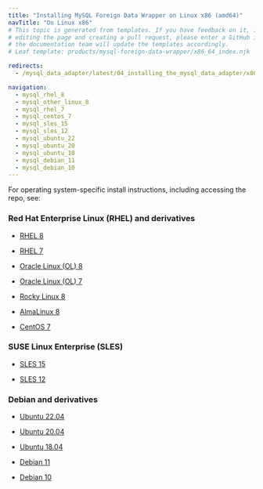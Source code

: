 ```yaml
---
title: "Installing MySQL Foreign Data Wrapper on Linux x86 (amd64)"
navTitle: "On Linux x86"
# This topic is generated from templates. If you have feedback on it, instead of
# editing the page and creating a pull request, please enter a GitHub issue and
# the documentation team will update the templates accordingly.
# Leaf template: products/mysql-foreign-data-wrapper/x86_64_index.njk

redirects:
  - /mysql_data_adapter/latest/04_installing_the_mysql_data_adapter/x86_amd64/

navigation:
  - mysql_rhel_8
  - mysql_other_linux_8
  - mysql_rhel_7
  - mysql_centos_7
  - mysql_sles_15
  - mysql_sles_12
  - mysql_ubuntu_22
  - mysql_ubuntu_20
  - mysql_ubuntu_18
  - mysql_debian_11
  - mysql_debian_10
---
```


For operating system-specific install instructions, including accessing the repo, see:

### Red Hat Enterprise Linux (RHEL) and derivatives

- [RHEL 8](mysql_rhel_8)

- [RHEL 7](mysql_rhel_7)

- [Oracle Linux (OL) 8](mysql_rhel_8)

- [Oracle Linux (OL) 7](mysql_rhel_7)

- [Rocky Linux 8](mysql_other_linux_8)

- [AlmaLinux 8](mysql_other_linux_8)

- [CentOS 7](mysql_centos_7)

### SUSE Linux Enterprise (SLES)

- [SLES 15](mysql_sles_15)

- [SLES 12](mysql_sles_12)

### Debian and derivatives

- [Ubuntu 22.04](mysql_ubuntu_22)

- [Ubuntu 20.04](mysql_ubuntu_20)

- [Ubuntu 18.04](mysql_ubuntu_18)

- [Debian 11](mysql_debian_11)

- [Debian 10](mysql_debian_10)
